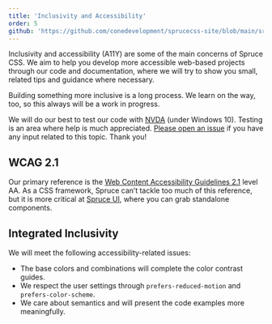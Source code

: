 ```yaml
---
title: 'Inclusivity and Accessibility'
order: 5
github: 'https://github.com/conedevelopment/sprucecss-site/blob/main/src/docs/getting-started/accessibility.mdx'
---
```


<p className="lead">Inclusivity and accessibility (A11Y) are some of the main concerns of Spruce CSS. We aim to help you develop more accessible web-based projects through our code and documentation, where we will try to show you small, related tips and guidance where necessary.</p>

Building something more inclusive is a long process. We learn on the way, too, so this always will be a work in progress.

<Notification type="info">We will do our best to test our code with <a href="https://www.nvaccess.org/download/">NVDA</a> (under Windows 10). Testing is an area where help is much appreciated. <a href="https://github.com/conedevelopment/sprucecss/issues">Please open an issue</a> if you have any input related to this topic. Thank you!</Notification>

## WCAG 2.1

Our primary reference is the [Web Content Accessibility Guidelines 2.1](https://www.w3.org/WAI/WCAG21/quickref/) level AA. As a CSS framework, Spruce can’t tackle too much of this reference, but it is more critical at [Spruce UI](/ui/getting-started/introduction), where you can grab standalone components.

## Integrated Inclusivity

We will meet the following accessibility-related issues:

- The base colors and combinations will complete the color contrast guides.
- We respect the user settings through `prefers-reduced-motion` and `prefers-color-scheme`.
- We care about semantics and will present the code examples more meaningfully.
